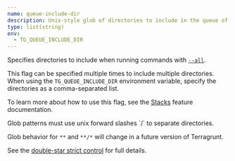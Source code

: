 ```yaml
---
name: queue-include-dir
description: Unix-style glob of directories to include in the queue of Units to run.
type: list(string)
env:
  - TG_QUEUE_INCLUDE_DIR
---
```



Specifies directories to include when running commands with [`--all`](/docs/reference/cli/commands/run#all).

This flag can be specified multiple times to include multiple directories. When using the `TG_QUEUE_INCLUDE_DIR` environment variable, specify the directories as a comma-separated list.

To learn more about how to use this flag, see the [Stacks](/docs/features/stacks) feature documentation.

<Aside type="note">
Glob patterns must use unix forward slashes `/` to separate directories.

Glob behavior for `**` and `**/*` will change in a future version of Terragrunt.

See the [double-star strict control](/docs/reference/strict-controls/#double-star) for full details.
</Aside>